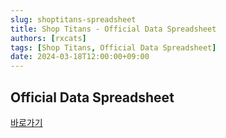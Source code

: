 ```yaml
---
slug: shoptitans-spreadsheet
title: Shop Titans - Official Data Spreadsheet
authors: [rxcats]
tags: [Shop Titans, Official Data Spreadsheet]
date: 2024-03-18T12:00:00+09:00
---
```


## Official Data Spreadsheet

[바로가기](https://docs.google.com/spreadsheets/d/1WLa7X8h3O0-aGKxeAlCL7bnN8-FhGd3t7pz2RCzSg8c)
